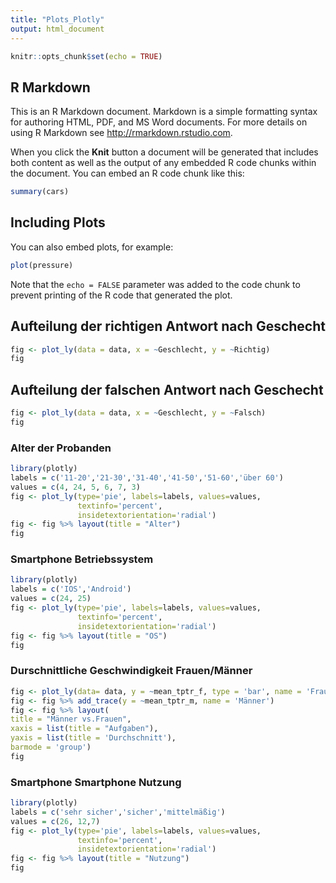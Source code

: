 ```yaml
---
title: "Plots_Plotly"
output: html_document
---
```


```r
knitr::opts_chunk$set(echo = TRUE)
```

## R Markdown

This is an R Markdown document. Markdown is a simple formatting syntax for authoring HTML, PDF, and MS Word documents. For more details on using R Markdown see <http://rmarkdown.rstudio.com>.

When you click the **Knit** button a document will be generated that includes both content as well as the output of any embedded R code chunks within the document. You can embed an R code chunk like this:

```r
summary(cars)
```

## Including Plots

You can also embed plots, for example:

```r
plot(pressure)
```

Note that the `echo = FALSE` parameter was added to the code chunk to prevent printing of the R code that generated the plot.

## Aufteilung der richtigen Antwort nach Geschecht

```r
fig <- plot_ly(data = data, x = ~Geschlecht, y = ~Richtig)
fig
```
## Aufteilung der falschen Antwort nach Geschecht

```r
fig <- plot_ly(data = data, x = ~Geschlecht, y = ~Falsch)
fig
```
### Alter der Probanden
```r
library(plotly)
labels = c('11-20','21-30','31-40','41-50','51-60','über 60')
values = c(4, 24, 5, 6, 7, 3)
fig <- plot_ly(type='pie', labels=labels, values=values, 
               textinfo='percent',
               insidetextorientation='radial')
fig <- fig %>% layout(title = "Alter")
fig
```
### Smartphone Betriebssystem
```r
library(plotly)
labels = c('IOS','Android')
values = c(24, 25)
fig <- plot_ly(type='pie', labels=labels, values=values, 
               textinfo='percent',
               insidetextorientation='radial')
fig <- fig %>% layout(title = "OS")
fig
````
### Durschnittliche Geschwindigkeit Frauen/Männer
```r
fig <- plot_ly(data= data, y = ~mean_tptr_f, type = 'bar', name = 'Frauen')
fig <- fig %>% add_trace(y = ~mean_tptr_m, name = 'Männer')
fig <- fig %>% layout(
title = "Männer vs.Frauen",
xaxis = list(title = "Aufgaben"),
yaxis = list(title = 'Durchschnitt'), 
barmode = 'group')
fig
````
### Smartphone Smartphone Nutzung
```r
library(plotly)
labels = c('sehr sicher','sicher','mittelmäßig')
values = c(26, 12,7)
fig <- plot_ly(type='pie', labels=labels, values=values, 
               textinfo='percent',
               insidetextorientation='radial')
fig <- fig %>% layout(title = "Nutzung")
fig
````
